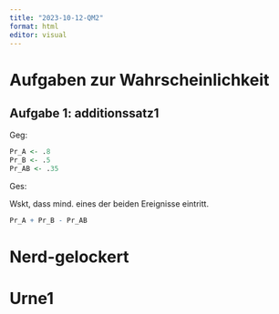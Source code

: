 ```yaml
---
title: "2023-10-12-QM2"
format: html
editor: visual
---
```


# Aufgaben zur Wahrscheinlichkeit

## Aufgabe 1: additionssatz1

Geg:

```r
Pr_A <- .8
Pr_B <- .5
Pr_AB <- .35

```

Ges:

Wskt, dass mind. eines der beiden Ereignisse eintritt.

```r
Pr_A + Pr_B - Pr_AB
```

# **Nerd-gelockert**

# Urne1
